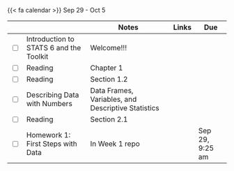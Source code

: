 {{< fa calendar >}} Sep 29 - Oct 5


<table class="table-striped text-left table-bordered" align = "center">

  <thead>
    <th style="width:  3%"></th>
    <th style="width:  30%"></th>
    <th style="width:  40%">Notes</th>
    <th style="width:  8%">Links</th>
    <th style="width:  15%">Due</th>
  </thead>


  <tr>
    <td><input type="checkbox" /></td>
    <td> Introduction to STATS 6 and the Toolkit &nbsp; &nbsp; </td>
    <td>Welcome!!!</td>
    <td><a href="https://stats6-fa25.github.io/slides/week01/1a-intro-toolkit.html" target ="_blank"> <i class="fas fa-laptop" aria-hidden="true"
            title="External Link to Slides" target = "_blank"></i></a>
      </td>
    <td></td>
  </tr>
  
  <tr>
    <td><input type="checkbox" /></td>
    <td> Reading </td>
    <td>Chapter 1</td>
    <td><a href="https://canvas.eee.uci.edu/courses/69219/files?preview=29384094" target ="_blank"> <i class="fas fa-book" aria-hidden="true"
            title="External Link to the Book" target = "_blank"></i></a></td>
    <td></td>
  </tr>
  
  <tr>
    <td><input type="checkbox" /></td>
    <td> Reading </td>
    <td>Section 1.2</td>
    <td><a href="https://www.openintro.org/go/?id=os4_for_screen_readers&referrer=/book/os/index.php" target ="_blank"> <i class="fas fa-book" aria-hidden="true"
            title="External Link to the Book" target = "_blank"></i></a></td>
    <td></td>
  </tr>
  
  <tr>
    <td><input type="checkbox" /></td>
    <td> Describing Data with Numbers &nbsp; &nbsp; </td>
    <td>Data Frames, Variables, and Descriptive Statistics</td>
    <td> <a href="https://stats6-fa25.github.io/slides/week01/1b-describe-data.html" target ="_blank"> <i class="fas fa-laptop" aria-hidden="true"
            title="External Link to Slides" target = "_blank"></i></a> </td>
    <td></td>
  </tr>
  
  <tr>
    <td><input type="checkbox" /></td>
    <td> Reading </td>
    <td>Section 2.1</td>
    <td><a href="https://www.openintro.org/go/?id=os4_for_screen_readers&referrer=/book/os/index.php" target ="_blank"> <i class="fas fa-book" aria-hidden="true"
            title="External Link to the Book" target = "_blank"></i></a></td>
    <td></td>
  </tr>
  
  <tr>
    <td><input type="checkbox" /></td>
    <td> Homework 1: First Steps with Data &nbsp; &nbsp; </td>
    <td>In Week 1 repo</td>
    <td><a href="https://github.com/stats6-fa25" target ="_blank"> <i class="fa-brands fa-github" aria-hidden="true"
            title="External Link to GitHub" target = "_blank"></i></a></td>
    <td>Sep 29, 9:25 am</td>
  </tr>
    
        
</table>